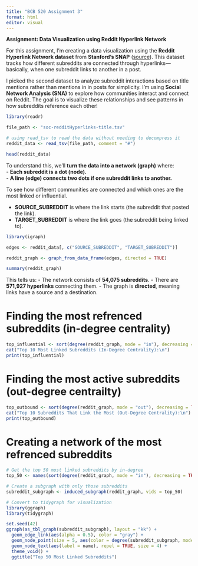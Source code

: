 ```yaml
---
title: "BCB 520 Assignment 3"
format: html
editor: visual
---
```


**Assignment: Data Visualization using Reddit Hyperlink Network**

For this assignment, I’m creating a data visualization using the **Reddit Hyperlink Network dataset** from **Stanford’s SNAP** ([source](https://snap.stanford.edu/data/soc-RedditHyperlinks.html)). This dataset tracks how different subreddits are connected through hyperlinks—basically, when one subreddit links to another in a post.

I picked the second dataset to analyze subreddit interactions based on title mentions rather than mentions in in posts for simplicity. I'm using **Social Network Analysis (SNA)** to explore how communities interact and connect on Reddit. The goal is to visualize these relationships and see patterns in how subreddits reference each other!

```r
library(readr)

file_path <- "soc-redditHyperlinks-title.tsv"

# using read_tsv to read the data without needing to decompress it
reddit_data <- read_tsv(file_path, comment = "#")

head(reddit_data)

```

To understand this, we’ll **turn the data into a network (graph)** where:\
- **Each subreddit is a dot (node).**\
- **A line (edge) connects two dots if one subreddit links to another.**

To see how different communities are connected and which ones are the most linked or influential.

-   **SOURCE_SUBREDDIT** is where the link starts (the subreddit that posted the link).\
-   **TARGET_SUBREDDIT** is where the link goes (the subreddit being linked to).

```r
library(igraph)

edges <- reddit_data[, c("SOURCE_SUBREDDIT", "TARGET_SUBREDDIT")]

reddit_graph <- graph_from_data_frame(edges, directed = TRUE)

summary(reddit_graph)
```

This tells us: - The network consists of **54,075 subreddits**. - There are **571,927 hyperlinks** connecting them. - The graph is **directed**, meaning links have a source and a destination.

# Finding the most refrenced subreddits (in-degree centrality)

```r
top_influential <- sort(degree(reddit_graph, mode = "in"), decreasing = TRUE)[1:10]
cat("Top 10 Most Linked Subreddits (In-Degree Centrality):\n")
print(top_influential)

```

# Finding the most active subreddits (out-degree centrailty)

```r
top_outbound <- sort(degree(reddit_graph, mode = "out"), decreasing = TRUE)[1:10]
cat("Top 10 Subreddits That Link the Most (Out-Degree Centrality):\n")
print(top_outbound)

```

# Creating a network of the most refrenced subreddits

```r
# Get the top 50 most linked subreddits by in-degree
top_50 <- names(sort(degree(reddit_graph, mode = "in"), decreasing = TRUE))[1:50]

# Create a subgraph with only those subreddits
subreddit_subgraph <- induced_subgraph(reddit_graph, vids = top_50)

# Convert to tidygraph for visualization
library(ggraph)
library(tidygraph)

set.seed(42)
ggraph(as_tbl_graph(subreddit_subgraph), layout = "kk") + 
  geom_edge_link(aes(alpha = 0.5), color = "gray") +
  geom_node_point(size = 5, aes(color = degree(subreddit_subgraph, mode = "in"))) +
  geom_node_text(aes(label = name), repel = TRUE, size = 4) +
  theme_void() +
  ggtitle("Top 50 Most Linked Subreddits")

```
